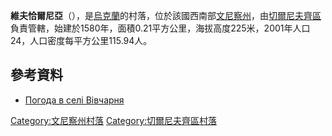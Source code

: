 {{coord|48|33|2|N|28|13|51|E|scale:30000|display=title}}

'''維夫恰爾尼亞'''（{{lang-uk|Вівчарня}}），是[[烏克蘭|烏克蘭]]的村落，位於該國西南部[[文尼察州|文尼察州]]，由[[切爾尼夫齊區|切爾尼夫齊區]]負責管轄，始建於1580年，面積0.21平方公里，海拔高度225米，2001年人口24，人口密度每平方公里115.94人。

==參考資料==
* [http://weather.in.ua/ua/vinnickaja/3864 Погода в селі Вівчарня] {{Wayback|url=http://weather.in.ua/ua/vinnickaja/3864 |date=20111220082342 }}

[[Category:文尼察州村落|Category:文尼察州村落]]
[[Category:切爾尼夫齊區村落|Category:切爾尼夫齊區村落]]


{{Vinnytsia-geo-stub}}
